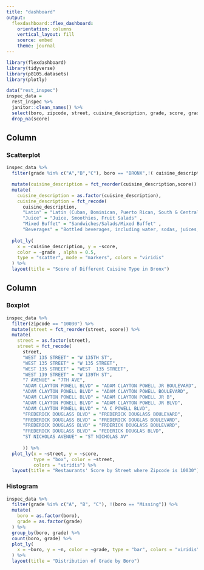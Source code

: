 ```yaml
---
title: "dashboard"
output: 
  flexdashboard::flex_dashboard:
    orientation: columns
    vertical_layout: fill
    source: embed
    theme: journal
---
```


```r
library(flexdashboard)
library(tidyverse)
library(p8105.datasets)
library(plotly)
```

```r
data("rest_inspec")
inspec_data = 
  rest_inspec %>%
  janitor::clean_names() %>%
  select(boro, zipcode, street, cuisine_description, grade, score, grade_date) %>%
  drop_na(score)
```

Column {data-width=550}
-----------------------------------------------------------------------

### Scatterplot

```r
inspec_data %>%
  filter(grade %in% c("A","B","C"), boro == "BRONX",!( cuisine_description == "Not Listed/Not Applicable") ) %>%

  mutate(cuisine_description = fct_reorder(cuisine_description,score)) %>%
  mutate(
    cuisine_description = as.factor(cuisine_description),
    cuisine_description = fct_recode(
      cuisine_description, 
      "Latin" = "Latin (Cuban, Dominican, Puerto Rican, South & Central American)",
      "Juice" = "Juice, Smoothies, Fruit Salads" ,
      "Mixed Buffet" = "Sandwiches/Salads/Mixed Buffet" ,
      "Beverages" = "Bottled beverages, including water, sodas, juices, etc.")) %>%
      
  plot_ly(
    x = ~cuisine_description, y = ~score, 
    color = ~grade , alpha = 0.5,
    type = "scatter", mode = "markers", colors = "viridis"
  ) %>%
  layout(title = "Score of Different Cuisine Type in Bronx")
```

Column {data-width=450}
-----------------------------------------------------------------------

### Boxplot

```r
inspec_data %>%
  filter(zipcode == "10030") %>%
  mutate(street = fct_reorder(street, score)) %>%
  mutate(
    street = as.factor(street),
    street = fct_recode(
      street, 
      "WEST 135 STREET" = "W 135TH ST",
      "WEST 135 STREET" = "W 135 STREET",
      "WEST 135 STREET" = "WEST  135 STREET",
      "WEST 139 STREET" = "W 139TH ST",
      "7 AVENUE" = "7TH AVE",
      "ADAM CLAYTON POWELL BLVD" = "ADAM CLAYTON POWELL JR BOULEVARD",
      "ADAM CLAYTON POWELL BLVD" = "ADAM CLAYTON POWELL BOULEVARD",
      "ADAM CLAYTON POWELL BLVD" = "ADAM CLAYTON POWELL JR B",
      "ADAM CLAYTON POWELL BLVD" = "ADAM CLAYTON POWELL JR BLVD",
      "ADAM CLAYTON POWELL BLVD" = "A C POWELL BLVD",
      "FREDERICK DOUGLASS BLVD" = "FREDERICK DOUGLASS BOULEVARD",
      "FREDERICK DOUGLASS BLVD" = "FREDERICK DOUGLAS BOULEVARD",
      "FREDERICK DOUGLASS BLVD" = "FRDERICK DOUGLASS BOULEVARD",
      "FREDERICK DOUGLASS BLVD" = "FEDERICK DOUGLAS BLVD",
      "ST NICHOLAS AVENUE" = "ST NICHOLAS AV"
      
      )) %>%
  plot_ly(x = ~street, y = ~score,
          type = "box", color = ~street,
          colors = "viridis") %>%
  layout(title = "Restaurants' Score by Street where Zipcode is 10030")
```


### Histogram

```r
inspec_data %>%
  filter(grade %in% c("A", "B", "C"), !(boro == "Missing")) %>%
  mutate(
    boro = as.factor(boro),
    grade = as.factor(grade)
  ) %>% 
  group_by(boro, grade) %>% 
  count(boro, grade) %>% 
  plot_ly(
    x = ~boro, y = ~n, color = ~grade, type = "bar", colors = "viridis"
  ) %>%
  layout(title = "Distribution of Grade by Boro") 
```


